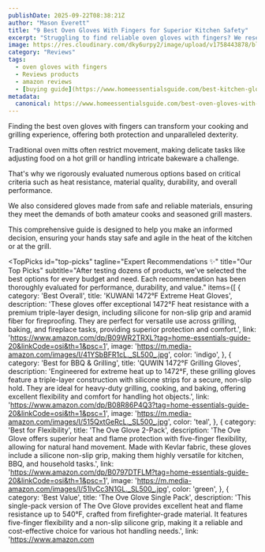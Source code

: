 ```yaml
---
publishDate: 2025-09-22T08:38:21Z
author: "Mason Everett"
title: "9 Best Oven Gloves With Fingers for Superior Kitchen Safety"
excerpt: "Struggling to find reliable oven gloves with fingers? We researched and tested top models to help you choose the best for heat protection and flexibility."
image: https://res.cloudinary.com/dky6urpy2/image/upload/v1758443878/blog_image_1758443878_uofepo.webp
category: "Reviews"
tags:
  - oven gloves with fingers
  - Reviews products
  - amazon reviews
  - [buying guide](https://www.homeessentialsguide.com/best-kitchen-gloves-for-cooking)
metadata:
  canonical: https://www.homeessentialsguide.com/best-oven-gloves-with-fingers
---
```



<p>
Finding the best oven gloves with fingers can transform your cooking and grilling experience, offering both protection and unparalleled dexterity.
</p>
<p>
Traditional oven mitts often restrict movement, making delicate tasks like adjusting food on a hot grill or handling intricate bakeware a challenge.
</p>
<p>
That's why we rigorously evaluated numerous options based on critical criteria such as heat resistance, material quality, durability, and overall performance.
</p>
<p>
We also considered gloves made from safe and reliable materials, ensuring they meet the demands of both amateur cooks and seasoned grill masters.
</p>
<p>
This comprehensive guide is designed to help you make an informed decision, ensuring your hands stay safe and agile in the heat of the kitchen or at the grill.
</p>

<TopPicks
  id="top-picks"
  tagline="Expert Recommendations ✨"
  title="Our Top Picks"
  subtitle="After testing dozens of products, we've selected the best options for every budget and need. Each recommendation has been thoroughly evaluated for performance, durability, and value."
  items={[
    {
      category: 'Best Overall',
      title: 'KUWANI 1472°F Extreme Heat Gloves',
      description: 'These gloves offer exceptional 1472°F heat resistance with a premium triple-layer design, including silicone for non-slip grip and aramid fiber for fireproofing. They are perfect for versatile use across grilling, baking, and fireplace tasks, providing superior protection and comfort.',
      link: 'https://www.amazon.com/dp/B09WR2TRXL?tag=home-essentials-guide-20&linkCode=osi&th=1&psc=1',
      image: 'https://m.media-amazon.com/images/I/41YSbBFR1cL._SL500_.jpg',
      color: 'indigo',
    },
    {
      category: 'Best for BBQ & Grilling',
      title: 'QUWIN 1472°F Grilling Gloves',
      description: 'Engineered for extreme heat up to 1472°F, these grilling gloves feature a triple-layer construction with silicone strips for a secure, non-slip hold. They are ideal for heavy-duty grilling, cooking, and baking, offering excellent flexibility and comfort for handling hot objects.',
      link: 'https://www.amazon.com/dp/B08R86P4Q3?tag=home-essentials-guide-20&linkCode=osi&th=1&psc=1',
      image: 'https://m.media-amazon.com/images/I/515QxtGeRcL._SL500_.jpg',
      color: 'teal',
    },
    {
      category: 'Best for Flexibility',
      title: 'The Ove Glove 2-Pack',
      description: 'The Ove Glove offers superior heat and flame protection with five-finger flexibility, allowing for natural hand movement. Made with Kevlar fabric, these gloves include a silicone non-slip grip, making them highly versatile for kitchen, BBQ, and household tasks.',
      link: 'https://www.amazon.com/dp/B0797DTFLM?tag=home-essentials-guide-20&linkCode=osi&th=1&psc=1',
      image: 'https://m.media-amazon.com/images/I/51lvCc3N1GL._SL500_.jpg',
      color: 'green',
    },
    {
      category: 'Best Value',
      title: 'The Ove Glove Single Pack',
      description: 'This single-pack version of The Ove Glove provides excellent heat and flame resistance up to 540°F, crafted from firefighter-grade material. It features five-finger flexibility and a non-slip silicone grip, making it a reliable and cost-effective choice for various hot handling needs.',
      link: 'https://www.amazon.com